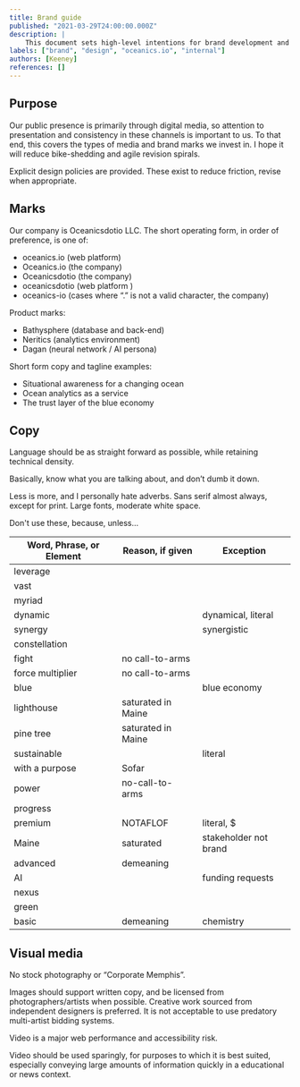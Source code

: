 ```yaml
---
title: Brand guide
published: "2021-03-29T24:00:00.000Z"
description: |
    This document sets high-level intentions for brand development and differentiation.
labels: ["brand", "design", "oceanics.io", "internal"]
authors: [Keeney]
references: []
---
```


## Purpose

Our public presence is primarily through digital media, so attention to presentation and consistency in these channels is important to us. To that end, this covers the types of media and brand marks we invest in. I hope it will reduce bike-shedding and agile revision spirals.

Explicit design policies are provided. These exist to reduce friction, revise when appropriate.

## Marks

Our company is Oceanicsdotio LLC. The short operating form, in order of preference, is one of:

- oceanics.io (web platform)
- Oceanics.io (the company)
- Oceanicsdotio (the company)
- oceanicsdotio (web platform )
- oceanics-io (cases where “.” is not a valid character, the company)

Product marks:

- Bathysphere (database and back-end)
- Neritics (analytics environment)
- Dagan (neural network / AI persona)

Short form copy and tagline examples:

- Situational awareness for a changing ocean
- Ocean analytics as a service
- The trust layer of the blue economy

## Copy

Language should be as straight forward as possible, while retaining technical density. 

Basically, know what you are talking about, and don’t dumb it down.

Less is more, and I personally hate adverbs. Sans serif almost always, except for print. Large fonts, moderate white space.

Don't use these, because, unless...

| **Word, Phrase, or Element** | **Reason, if given** | **Exception**         |
| ---------------------------- | -------------------- | --------------------- |
| leverage                     |                      |                       |
| vast                         |                      |                       |
| myriad                       |                      |                       |
| dynamic                      |                      | dynamical, literal    |
| synergy                      |                      | synergistic           |
| constellation                |                      |                       |
| fight                        | no call-to-arms      |                       |
| force multiplier             | no call-to-arms      |                       |
| blue                         |                      | blue economy          |
| lighthouse                   | saturated in Maine   |                       |
| pine tree                    | saturated in Maine   |                       |
| sustainable                  |                      | literal               |
| with a purpose               | Sofar                |                       |
| power                        | no-call-to-arms      |                       |
| progress                     |                      |                       |
| premium                      | NOTAFLOF             | literal, $            |
| Maine                        | saturated            | stakeholder not brand |
| advanced                     | demeaning            |                       |
| AI                           |                      | funding requests      |
| nexus                        |                      |                       |
| green                        |                      |                       |
| basic                        | demeaning            | chemistry             |

## Visual media

No stock photography or “Corporate Memphis”.

Images should support written copy, and be licensed from photographers/artists when possible. Creative work sourced from independent designers is preferred. It is not acceptable to use predatory multi-artist bidding systems.

Video is a major web performance and accessibility risk.

Video should be used sparingly, for purposes to which it is best suited, especially conveying large amounts of information quickly in a educational or news context.
